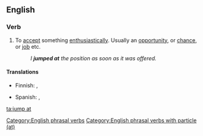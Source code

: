 ==English==

===Verb===
{{infl|en|verb|head=[[jump]] [[at]]}}

# {{idiomatic}} To [[accept]] something [[enthusiastically]]. Usually an [[opportunity]], or [[chance]], or [[job]] etc.
#: ''I '''jumped at''' the position as soon as it was offered.''

====Translations====
{{trans-top|to accept something enthusiastically}}
* Finnish: {{t|fi|tarrata}}, {{t|fi|rynnätä}}
{{trans-mid}}
* Spanish: {{t-|es|apresurarse}}, {{t+|es|aprovechar}}
{{trans-bottom}}

[[Category:English phrasal verbs]]
[[Category:English phrasal verbs with particle (at)]]

[[ta:jump at]]